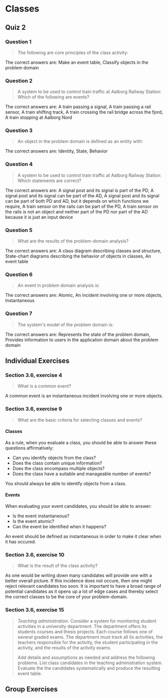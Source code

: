 # Classes



## Quiz 2

### Question 1

> The following are core principles of the class activity:

The correct answers are: Make an event table, Classify objects in the problem domain

### Question 2

> A system to be used to control train traffic at Aalborg Railway Station: Which of the following are events?

The correct answers are: A train passing a signal, A train passing a rail sensor, A train shifting track, A train crossing the rail bridge across the fjord, A train stopping at Aalborg Nord

### Question 3

> An object in the problem domain is defined as an entity with:

The correct answers are: Identity, State, Behavior

### Question 4

> A system to be used to control train traffic at Aalborg Railway Station: Which statements are correct?

The correct answers are: A signal post and its signal is part of the PD, A signal post and its signal can be part of the AD, A signal post and its signal can be part of both PD and AD, but it depends on which functions we require, A train sensor on the rails can be part of the PD, A train sensor on the rails is not an object and neither part of the PD nor part of the AD because it is just an input device

### Question 5

> What are the results of the problem-domain analysis?

The correct answers are: A class diagram describing classes and structure, State-chart diagrams describing the behavior of objects in classes, An event table

### Question 6

> An event in problem domain analysis is:

The correct answers are: Atomic, An incident involving one or more objects, Instantaneous

### Question 7

> The system's model of the problem domain is:

The correct answers are: Represents the state of the problem domain, Provides information to users in the application domain about the problem domain

## Individual Exercises

### Section 3.6, exercise 4

> What is a common event?

A common event is an instantaneous incident involving one or more objects.

### Section 3.6, exercise 9

> What are the basic criteria for selecting classes and events?

#### Classes

As a rule, when you evaluate a class, you should be able to answer these questions affirmatively:

- Can you identify objects from the class?
- Does the class contain unique information?
- Does the class encompass multiple objects?
- Does the class have a suitable and manageable number of events?

You should always be able to identify objects from a class.

#### Events

When evaluating your event candidates, you should be able to answer:

- Is the event instantaneous?
- Is the event atomic?
- Can the event be identified when it happens?

An event should be defined as instantaneous in order to make it clear when it has occured.

### Section 3.6, exercise 10

> What is the result of the class activity?

As one would be writing down many candidates will provide one with a better overall picture. If this incidence
does not occure, then one might reject relevant candidates too soon. It is important to have a broad range of
potential candidates as it opens up a lot of edge cases and thereby select the correct classes to be the core of
your problem-domain.

### Section 3.6, exercise 15

> _Teaching administration_. Consider a system for monitoring student activities in a university department. The department
> offers its students courses and thesis projects. Each course follows one of several graded exams. The department must track all its
> activities, the teachers responsible for the activity, the student participating in the activity, and the results of the activity exams.
>
> Add details and assumptions as needed and address the following problems. List class candidates in the teaching administration system.
> Evaluate the the candidates systematically and produce the resulting event table.

## Group Exercises
